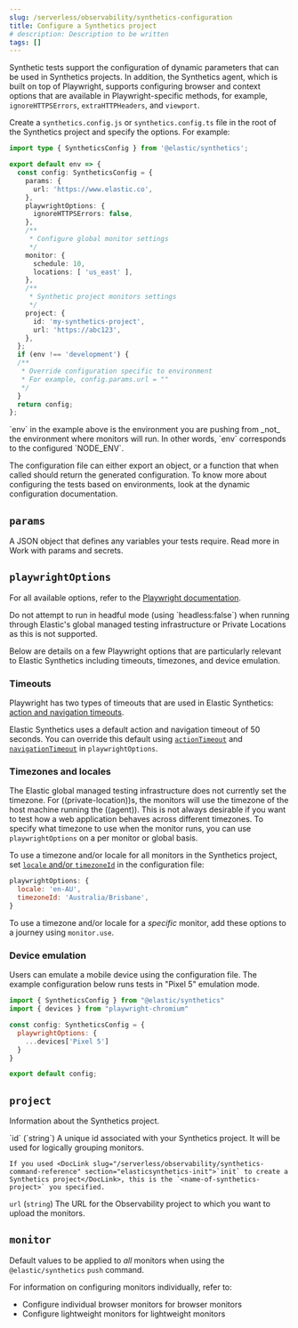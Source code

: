 ```yaml
---
slug: /serverless/observability/synthetics-configuration
title: Configure a Synthetics project
# description: Description to be written
tags: []
---
```


<p><DocBadge template="technical preview" /></p>


<div id="synthetics-configuration"></div>

Synthetic tests support the configuration of dynamic parameters that can be
used in Synthetics projects. In addition, the Synthetics agent, which is built on top
of Playwright, supports configuring browser and context options that are available
in Playwright-specific methods, for example, `ignoreHTTPSErrors`, `extraHTTPHeaders`, and `viewport`.

<div id="synthetics-config-file"></div>

Create a `synthetics.config.js` or `synthetics.config.ts` file in the root of the
Synthetics project and specify the options. For example:

```ts
import type { SyntheticsConfig } from '@elastic/synthetics';

export default env => {
  const config: SyntheticsConfig = {
    params: {
      url: 'https://www.elastic.co',
    },
    playwrightOptions: {
      ignoreHTTPSErrors: false,
    },
    /**
     * Configure global monitor settings
     */
    monitor: {
      schedule: 10,
      locations: [ 'us_east' ],
    },
    /**
     * Synthetic project monitors settings
     */
    project: {
      id: 'my-synthetics-project',
      url: 'https://abc123',
    },
  };
  if (env !== 'development') {
  /**
   * Override configuration specific to environment
   * For example, config.params.url = ""
   */
  }
  return config;
};
```

<DocCallOut title="Note">
  `env` in the example above is the environment you are pushing from
  _not_ the environment where monitors will run. In other words, `env`
  corresponds to the configured `NODE_ENV`.
</DocCallOut>

The configuration file can either export an object, or a function that when
called should return the generated configuration. To know more about configuring
the tests based on environments, look at the <DocLink slug="/serverless/observability/synthetics-params-secrets" section="synthetics-project-config-file">dynamic configuration</DocLink> documentation.

<div id="synthetics-configuration-params"></div>

## `params`

A JSON object that defines any variables your tests require.
Read more in <DocLink slug="/serverless/observability/synthetics-params-secrets">Work with params and secrets</DocLink>.

<div id="synthetics-configuration-playwright-options"></div>

## `playwrightOptions`

For all available options, refer to the [Playwright documentation](https://playwright.dev/docs/test-configuration).

<DocCallOut title="Note">
  Do not attempt to run in headful mode (using `headless:false`) when running through Elastic's global managed testing infrastructure or Private Locations as this is not supported.
</DocCallOut>

Below are details on a few Playwright options that are particularly relevant to Elastic Synthetics including timeouts, timezones, and device emulation.

<div id="synthetics-configuration-playwright-options-timeouts"></div>

### Timeouts

Playwright has two types of timeouts that are used in Elastic Synthetics:
[action and navigation timeouts](https://playwright.dev/docs/test-timeouts#action-and-navigation-timeouts).

Elastic Synthetics uses a default action and navigation timeout of 50 seconds.
You can override this default using [`actionTimeout`](https://playwright.dev/docs/api/class-testoptions#test-options-action-timeout) and [`navigationTimeout`](https://playwright.dev/docs/api/class-testoptions#test-options-navigation-timeout)
in `playwrightOptions`.

<div id="synthetics-configuration-playwright-options-timezones"></div>

### Timezones and locales

The Elastic global managed testing infrastructure does not currently set the timezone.
For ((private-location))s, the monitors will use the timezone of the host machine running
the ((agent)). This is not always desirable if you want to test how a web application
behaves across different timezones. To specify what timezone to use when the monitor runs,
you can use `playwrightOptions` on a per monitor or global basis.

To use a timezone and/or locale for all monitors in the Synthetics project, set
[`locale` and/or `timezoneId`](https://playwright.dev/docs/emulation#locale%2D%2Dtimezone)
in the configuration file:

```js
playwrightOptions: {
  locale: 'en-AU',
  timezoneId: 'Australia/Brisbane',
}
```

To use a timezone and/or locale for a _specific_ monitor, add these options to a
journey using <DocLink slug="/serverless/observability/synthetics-monitor-use">`monitor.use`</DocLink>.

<div id="synthetics-config-device-emulation"></div>

### Device emulation

Users can emulate a mobile device using the configuration file.
The example configuration below runs tests in "Pixel 5" emulation mode.

```js
import { SyntheticsConfig } from "@elastic/synthetics"
import { devices } from "playwright-chromium"

const config: SyntheticsConfig = {
  playwrightOptions: {
    ...devices['Pixel 5']
  }
}

export default config;
```

<div id="synthetics-configuration-project"></div>

## `project`

Information about the Synthetics project.

<DocDefList>
  <DocDefTerm>`id` (`string`)</DocDefTerm>
  <DocDefDescription>
    A unique id associated with your Synthetics project.
    It will be used for logically grouping monitors.

    If you used <DocLink slug="/serverless/observability/synthetics-command-reference" section="elasticsynthetics-init">`init` to create a Synthetics project</DocLink>, this is the `<name-of-synthetics-project>` you specified.
  </DocDefDescription>

  <DocDefTerm>`url` (`string`)</DocDefTerm>
  <DocDefDescription>
    The URL for the Observability project to which you want to upload the monitors.
  </DocDefDescription>
</DocDefList>

<div id="synthetics-configuration-monitor"></div>

## `monitor`

Default values to be applied to _all_ monitors when using the <DocLink slug="/serverless/observability/synthetics-command-reference" section="elasticsynthetics-push">`@elastic/synthetics` `push` command</DocLink>.

<Snippet1 />

For information on configuring monitors individually, refer to:

* <DocLink slug="/serverless/observability/synthetics-monitor-use">Configure individual browser monitors</DocLink> for browser monitors
* <DocLink slug="/serverless/observability/synthetics-lightweight">Configure lightweight monitors</DocLink> for lightweight monitors

